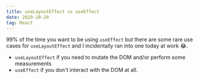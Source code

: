 ```yaml
---
title: useLayoutEffect vs useEffect
date: 2020-10-20
tag: React
---
```



99% of the time you want to be using `useEffect` but there are some rare use cases
for `useLayoutEffect` and I incidentally ran into one today at work 😂.

- `useLayoutEffect` if you need to mutate the DOM and/or perform some measurements
- `useEffect` if you don't interact with the DOM at all.
